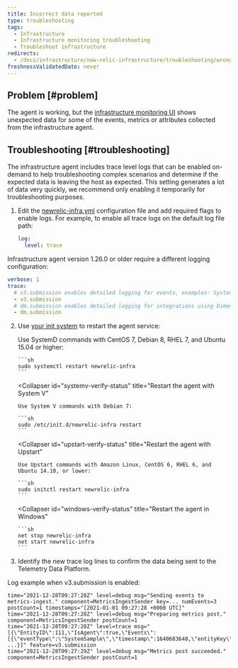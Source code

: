 ```yaml
---
title: Incorrect data reported
type: troubleshooting
tags:
  - Infrastructure
  - Infrastructure monitoring troubleshooting
  - Troubleshoot infrastructure
redirects:
  - /docs/infrastructure/new-relic-infrastructure/troubleshooting/wrong-data-reported
freshnessValidatedDate: never
---
```


## Problem [#problem]

The agent is working, but the [infrastructure monitoring UI](/docs/infrastructure/infrastructure-ui-pages/infra-hosts-ui-page) shows unexpected data for some of the events, metrics or attributes collected from the infrastructure agent.

## Troubleshooting [#troubleshooting]

The infrastructure agent includes trace level logs that can be enabled on-demand to help troubleshooting complex scenarios and determine if the expected data is leaving the host as expected.
This setting generates a lot of data very quickly, we recommend only enabling it temporarily for troubleshooting purposes.

1. Edit the [newrelic-infra.yml](/docs/infrastructure/install-infrastructure-agent/configuration/infrastructure-agent-configuration-settings/#logging-variables) configuration file and add required flags to enable logs.
   For example, to enable all trace logs on the default log file path:

   ```yml
   log:
     level: trace
   ```

Infrastructure agent version 1.26.0 or older require a different logging configuration:

```yml
verbose: 1
trace: 
  # v3.submission enables detailed logging for events, examples: SystemSample, NetworkSample, etc.
  - v3.submission
  # dm.submission enables detailed logging for integrations using Dimensional Metric format. 
  - dm.submission
```

2. Use [your init system](/docs/infrastructure/new-relic-infrastructure/configuration/start-stop-restart-check-infrastructure-agent-status#init-system) to restart the agent service:

   <CollapserGroup>
     <Collapser
       id="systemd-verify-status"
       title="Restart the agent with SystemD"
     >
       Use SystemD commands with CentOS 7, Debian 8, RHEL 7, and Ubuntu 15.04 or higher:

       ```sh
       sudo systemctl restart newrelic-infra
       ```
     </Collapser>

     <Collapser
       id="systemv-verify-status"
       title="Restart the agent with System V"
     >
       Use System V commands with Debian 7:

       ```sh
       sudo /etc/init.d/newrelic-infra restart
       ```
     </Collapser>

     <Collapser
       id="upstart-verify-status"
       title="Restart the agent with Upstart"
     >
       Use Upstart commands with Amazon Linux, CentOS 6, RHEL 6, and Ubuntu 14.10, or lower:

       ```sh
       sudo initctl restart newrelic-infra
       ```
     </Collapser>

     <Collapser
       id="windows-verify-status"
       title="Restart the agent in Windows"
     >
       ```sh
       net stop newrelic-infra
       net start newrelic-infra
       ```
     </Collapser>
   </CollapserGroup>

3. Identify the new trace log lines to confirm the data being sent to the Telemetry Data Platform.

Log example when v3.submission is enabled:

```log
time="2021-12-28T09:27:28Z" level=debug msg="Sending events to metrics-ingest." component=MetricsIngestSender key=... numEvents=3 postCount=1 timestamps="[2021-01-01 09:27:28 +0000 UTC]"
time="2021-12-28T09:27:28Z" level=debug msg="Preparing metrics post." component=MetricsIngestSender postCount=1
time="2021-12-28T09:27:28Z" level=trace msg="[{\"EntityID\":111,\"IsAgent\":true,\"Events\":[{\"eventType\":\"SystemSample\",\"timestamp\":1640683648,\"entityKey\":\"...\",\"cpuPercent\":0.2004008016032026, ...}]" feature=v3.submission
time="2021-12-28T09:27:29Z" level=debug msg="Metrics post succeeded." component=MetricsIngestSender postCount=1
```
